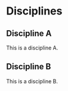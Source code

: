 #  Disciplines


## Discipline A

This is a discipline A.


## Discipline B

This is a discipline B.


